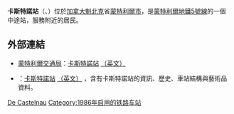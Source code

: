 {{Infobox station 
| name          = 卡斯特諾<br />{{lang|en|De Castelnau}}
| type          = 
| style         = Montreal Metro
| image         = De Castelnaumetro.jpg
| image_caption = 
| address       = [[魁北克省|魁北克省]][[蒙特利爾|蒙特利爾]]{{link-en|聖洛倫林蔭路|Saint Laurent Boulevard}}7300/7333號
| country       = [[加拿大|加拿大]]
| coordinates   = {{Coord|45|32|07|N|73|37|12|W|type:railwaystation_region:CA-QC|display=inline,title}}
| elevation     = 
| line          = [[蒙特利爾地鐵藍線|藍線]]
| other         = {{Rail color box|system=AMT|line=STM}}
| structure     = 
| platform      = 
| depth         = {{convert|11.7|m|ftin|abbr=off}}，第45深
| levels        = 
| tracks        = 
| parking       = 
| bicycle       = 
| opened        = 1986年6月16日
| architect     = Goyer, Collette, Hamelin, & Lalonde
| closed        = 
| rebuilt       = 
| electrified   = 
| ADA           = 
| code          = 
| owned         =
| operator      = [[蒙特利爾交通局|蒙特利爾交通局]]
| zone          = 
| status        =
| former        = 
| passengers    = 1,354,115進出（2013年），60/68
| pass_year     = 
| pass_percent  = 
| pass_system   = 
| mpassengers   = 
| services      = 
| map_locator   = 
| web           = 
}}
'''卡斯特諾站'''（{{lang-fr|Station De Castelnau}}、{{lang-en|De Castelnau Station}}）位於[[加拿大|加拿大]][[魁北克|魁北克]]省[[蒙特利爾市|蒙特利爾市]]，是[[蒙特利爾地鐵|蒙特利爾地鐵]][[蒙特利爾地鐵5號線|5號線]]的一個中途站，服務附近的居民。

== 外部連結 ==

* {{fr}}{{en}}[[蒙特利爾交通局|蒙特利爾交通局]]：[http://www.stm.info/metro/M61.htm 卡斯特諾站] {{Wayback|url=http://www.stm.info/metro/M61.htm |date=20130501233912 }}[http://www.stm.info/English/metro/a-M61.htm （英文）] {{Wayback|url=http://www.stm.info/English/metro/a-M61.htm |date=20130702085000 }}
* {{fr}}{{en}}{{lang|en|metrodemontreal.com}}：[http://www.metrodemontreal.com/blue/decastelnau/index-f.html 卡斯特諾站] {{Wayback|url=http://www.metrodemontreal.com/blue/decastelnau/index-f.html |date=20200222111245 }}[http://www.metrodemontreal.com/blue/decastelnau/ （英文）] {{Wayback|url=http://www.metrodemontreal.com/blue/decastelnau/ |date=20160303184757 }}，含有卡斯特諾站的資訊、歷史、車站結構與藝術品資料。

{{蒙特利爾地鐵}}

[[Category:蒙特利爾地鐵藍線車站|De Castelnau]]
[[Category:1986年启用的铁路车站|Category:1986年启用的铁路车站]]